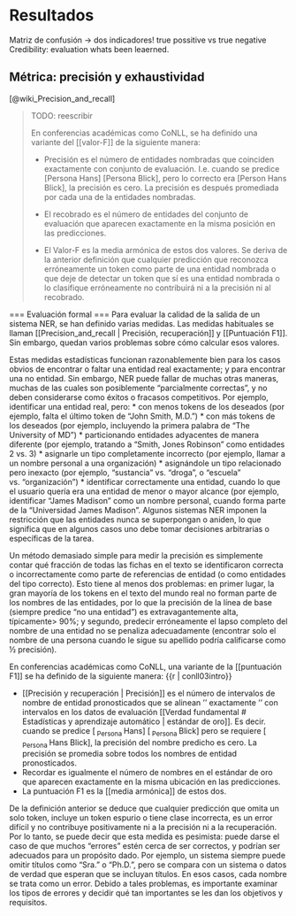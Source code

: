 \newpage
# Resultados {#results}

<!-- TODO: add info about how the trained model is better -->

Matriz de confusión -> dos indicadores!
true possitive vs true negative
Credibility: evaluation whats been leaerned.

## Métrica: precisión y exhaustividad

[@wiki_Precision_and_recall]

> TODO: reescribir
>
> En conferencias académicas como CoNLL, se ha definido una variante del [[valor-F]] de la siguiente manera:
> 
> * Precisión es el número de entidades nombradas que coinciden exactamente con conjunto de evaluación. I.e. cuando se predice [Persona Hans] [Persona Blick], pero lo correcto era [Person Hans Blick], la precisión es cero. La precisión es después promediada por cada una de la entidades nombradas.
> 
> * El recobrado es el número de entidades del conjunto de evaluación que aparecen exactamente en la misma posición en las predicciones.
> 
> * El Valor-F es la media armónica de estos dos valores. Se deriva de la anterior definición que cualquier predicción que reconozca erróneamente un token como parte de una entidad nombrada o que deje de detectar un token que sí es una entidad nombrada o lo clasifique erróneamente no contribuirá ni a la precisión ni al recobrado.

=== Evaluación formal ===
Para evaluar la calidad de la salida de un sistema NER, se han definido varias medidas. Las medidas habituales se llaman
[[Precision_and_recall | Precisión, recuperación]] y [[Puntuación F1]]. Sin embargo, quedan varios problemas sobre cómo calcular esos valores.

Estas medidas estadísticas funcionan razonablemente bien para los casos obvios de encontrar o faltar una entidad real exactamente; y para encontrar una no entidad. Sin embargo, NER puede fallar de muchas otras maneras, muchas de las cuales son posiblemente "parcialmente correctas", y no deben considerarse como éxitos o fracasos competitivos. Por ejemplo, identificar una entidad real, pero:
* con menos tokens de los deseados (por ejemplo, falta el último token de "John Smith, M.D.")
* con más tokens de los deseados (por ejemplo, incluyendo la primera palabra de "The University of MD")
* particionando entidades adyacentes de manera diferente (por ejemplo, tratando a "Smith, Jones Robinson" como entidades 2 vs. 3)
* asignarle un tipo completamente incorrecto (por ejemplo, llamar a un nombre personal a una organización)
* asignándole un tipo relacionado pero inexacto (por ejemplo, "sustancia" vs. "droga", o "escuela" vs. "organización")
* identificar correctamente una entidad, cuando lo que el usuario quería era una entidad de menor o mayor alcance (por ejemplo, identificar "James Madison" como un nombre personal, cuando forma parte de la "Universidad James Madison". Algunos sistemas NER imponen la restricción que las entidades nunca se superpongan o aniden, lo que significa que en algunos casos uno debe tomar decisiones arbitrarias o específicas de la tarea.

Un método demasiado simple para medir la precisión es simplemente contar qué fracción de todas las fichas en el texto se identificaron correcta o incorrectamente como parte de referencias de entidad (o como entidades del tipo correcto). Esto tiene al menos dos problemas: en primer lugar, la gran mayoría de los tokens en el texto del mundo real no forman parte de los nombres de las entidades, por lo que la precisión de la línea de base (siempre predice "no una entidad") es extravagantemente alta, típicamente> 90%; y segundo, predecir erróneamente el lapso completo del nombre de una entidad no se penaliza adecuadamente (encontrar solo el nombre de una persona cuando le sigue su apellido podría calificarse como ½ precisión).

En conferencias académicas como CoNLL, una variante de la [[puntuación F1]] se ha definido de la siguiente manera: {{r | conll03intro}}

* [[Precisión y recuperación | Precisión]] es el número de intervalos de nombre de entidad pronosticados que se alinean '' exactamente '' con intervalos en los datos de evaluación [[Verdad fundamental # Estadísticas y aprendizaje automático | estándar de oro]]. Es decir. cuando se predice [<sub> Persona </sub> Hans] [<sub> Persona </sub> Blick] pero se requiere [<sub> Persona </sub> Hans Blick], la precisión del nombre predicho es cero. La precisión se promedia sobre todos los nombres de entidad pronosticados.
* Recordar es igualmente el número de nombres en el estándar de oro que aparecen exactamente en la misma ubicación en las predicciones.
* La puntuación F1 es la [[media armónica]] de estos dos.

De la definición anterior se deduce que cualquier predicción que omita un solo token, incluye un token espurio o tiene clase incorrecta, es un error difícil y no contribuye positivamente ni a la precisión ni a la recuperación. Por lo tanto, se puede decir que esta medida es pesimista: puede darse el caso de que muchos "errores" estén cerca de ser correctos, y podrían ser adecuados para un propósito dado. Por ejemplo, un sistema siempre puede omitir títulos como "Sra." o "Ph.D.", pero se compara con un sistema o datos de verdad que esperan que se incluyan títulos. En esos casos, cada nombre se trata como un error. Debido a tales problemas, es importante examinar los tipos de errores y decidir qué tan importantes se les dan los objetivos y requisitos.
